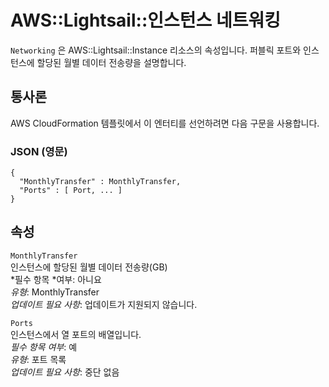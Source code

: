 # AWS::Lightsail::인스턴스 네트워킹

`Networking` 은 AWS::Lightsail::Instance 리소스의 속성입니다. 퍼블릭 포트와 인스턴스에 할당된 월별 데이터 전송량을 설명합니다.

## 통사론

AWS CloudFormation 템플릿에서 이 엔터티를 선언하려면 다음 구문을 사용합니다.

### JSON (영문)

```
{
  "MonthlyTransfer" : MonthlyTransfer,
  "Ports" : [ Port, ... ]
}
```

## 속성

`MonthlyTransfer`  
인스턴스에 할당된 월별 데이터 전송량(GB)  
*필수 항목 *여부: 아니요  
_유형_: MonthlyTransfer  
_업데이트 필요 사항_: 업데이트가 지원되지 않습니다.

`Ports`  
인스턴스에서 열 포트의 배열입니다.  
_필수 항목 여부_: 예  
_유형_: 포트 목록  
_업데이트 필요 사항_: 중단 없음
